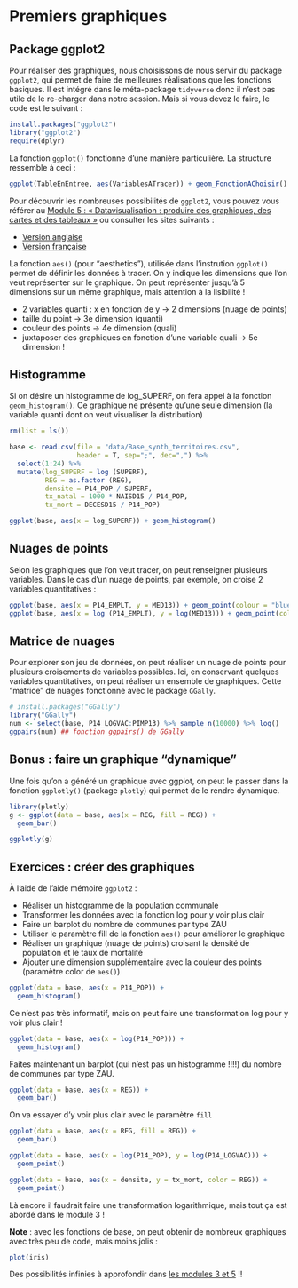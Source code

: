 # Premiers graphiques

## Package ggplot2
Pour réaliser des graphiques, nous choisissons de nous servir du package `ggplot2`, qui permet de faire de meilleures réalisations que les fonctions basiques. Il est intégré dans le méta-package `tidyverse` donc il n'est pas utile de le re-charger dans notre session. Mais si vous devez le faire, le code est le suivant :

```r
install.packages("ggplot2")
library("ggplot2")
require(dplyr)
```

La fonction `ggplot()` fonctionne d'une manière particulière. La structure ressemble à ceci :

```r
ggplot(TableEnEntree, aes(VariablesATracer)) + geom_FonctionAChoisir()
```

Pour découvrir les nombreuses possibilités de `ggplot2`, vous pouvez vous référer au [Module 5 : « Datavisualisation : produire des graphiques, des cartes et des tableaux »](https://mtes-mct.github.io/parcours-r/m5/index.html) ou consulter les sites suivants :

- [Version anglaise](http://www.sthda.com/english/wiki/ggplot2-barplots-quick-start-guide-r-software-and-data-visualization)
- [Version française](http://www.sthda.com/french/wiki/ggplot2)

La fonction `aes()` (pour "aesthetics"), utilisée dans l'instrution `ggplot()` permet de définir les données à tracer. On y indique les dimensions que l'on veut représenter sur le graphique. On peut représenter jusqu'à 5 dimensions sur un même graphique, mais attention à la lisibilité !

- 2 variables quanti : x en fonction de y $\rightarrow$ 2 dimensions (nuage de points)
- taille du point $\rightarrow$ 3e dimension (quanti)
- couleur des points $\rightarrow$ 4e dimension (quali)
- juxtaposer des graphiques en fonction d'une variable quali $\rightarrow$ 5e dimension !

## Histogramme
Si on désire un histogramme de log_SUPERF, on fera appel à la fonction `geom_histogram()`. Ce graphique ne présente qu'une seule dimension (la variable quanti dont on veut visualiser la distribution)

```r
rm(list = ls())

base <- read.csv(file = "data/Base_synth_territoires.csv",
                 header = T, sep=";", dec=",") %>% 
  select(1:24) %>% 
  mutate(log_SUPERF = log (SUPERF),
         REG = as.factor (REG),
         densite = P14_POP / SUPERF,
         tx_natal = 1000 * NAISD15 / P14_POP,
         tx_mort = DECESD15 / P14_POP)

ggplot(base, aes(x = log_SUPERF)) + geom_histogram()
```

## Nuages de points

Selon les graphiques que l'on veut tracer, on peut renseigner plusieurs variables. Dans le cas d'un nuage de points, par exemple, on croise 2 variables quantitatives :

```r
ggplot(base, aes(x = P14_EMPLT, y = MED13)) + geom_point(colour = "blue")
ggplot(base, aes(x = log (P14_EMPLT), y = log(MED13))) + geom_point(colour = "blue")
```


## Matrice de nuages

Pour explorer son jeu de données, on peut réaliser un nuage de points pour plusieurs croisements de variables possibles. Ici, en conservant quelques variables quantitatives, on peut réaliser un ensemble de graphiques. Cette "matrice" de nuages fonctionne avec le package `GGally`. 

```r
# install.packages("GGally")
library("GGally") 
num <- select(base, P14_LOGVAC:PIMP13) %>% sample_n(10000) %>% log() 
ggpairs(num) ## fonction ggpairs() de GGally
```

## Bonus : faire un graphique "dynamique"

Une fois qu'on a généré un graphique avec ggplot, on peut le passer dans la fonction `ggplotly()` (package `plotly`) qui permet de le rendre dynamique. 

```r
library(plotly)
g <- ggplot(data = base, aes(x = REG, fill = REG)) +
  geom_bar()

ggplotly(g)
```

## Exercices : créer des graphiques

À l'aide de l'aide mémoire `ggplot2` :

- Réaliser un histogramme de la population communale
- Transformer les données avec la fonction log pour y voir plus clair
- Faire un barplot du nombre de communes par type ZAU
- Utiliser le paramètre fill de la fonction `aes()` pour améliorer le graphique
- Réaliser un graphique (nuage de points) croisant la densité de population et le taux de mortalité
- Ajouter une dimension supplémentaire avec la couleur des points (paramètre color de `aes()`)

```r
ggplot(data = base, aes(x = P14_POP)) +
  geom_histogram()
```

Ce n'est pas très informatif, mais on peut faire une transformation log pour y voir plus clair !

```r
ggplot(data = base, aes(x = log(P14_POP))) +
  geom_histogram()
```

Faites maintenant un barplot (qui n'est pas un histogramme !!!!) du nombre de communes par type ZAU.

```r
ggplot(data = base, aes(x = REG)) +
  geom_bar()
```

On va essayer d'y voir plus clair avec le paramètre `fill`

```r
ggplot(data = base, aes(x = REG, fill = REG)) +
  geom_bar()
```


```r
ggplot(data = base, aes(x = log(P14_POP), y = log(P14_LOGVAC))) +
  geom_point()
```

```r
ggplot(data = base, aes(x = densite, y = tx_mort, color = REG)) +
  geom_point()
```

Là encore il faudrait faire une transformation logarithmique, mais tout ça est abordé dans le module 3 !

**Note** : avec les fonctions de base, on peut obtenir de nombreux graphiques avec très peu de code, mais moins jolis :

```r
plot(iris)
```

Des possibilités infinies à approfondir dans [les modules 3 et 5](https://mtes-mct.github.io/parcours-r/) !!